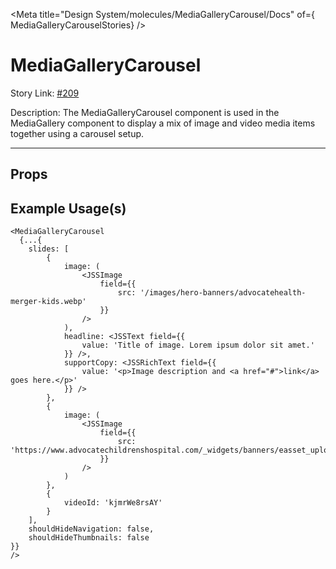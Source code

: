 
<Meta title="Design System/molecules/MediaGalleryCarousel/Docs" of={ MediaGalleryCarouselStories} />

# MediaGalleryCarousel

Story Link: [#209]('https://github.com/ahc-digital/migration-planning-tracking/issues/209')

Description: The MediaGalleryCarousel component is used in the MediaGallery component to display a mix of image and video media items together using a carousel setup.

---
<Stories />

## Props
<Controls />

## Example Usage(s)
```tsx
<MediaGalleryCarousel
  {...{
    slides: [
        {
            image: (
                <JSSImage
                    field={{
                        src: '/images/hero-banners/advocatehealth-merger-kids.webp'
                    }}
                />
            ),
            headline: <JSSText field={{
                value: 'Title of image. Lorem ipsum dolor sit amet.'
            }} />,
            supportCopy: <JSSRichText field={{
                value: '<p>Image description and <a href="#">link</a> goes here.</p>'
            }} />
        },
        {
            image: (
                <JSSImage
                    field={{
                        src: 'https://www.advocatechildrenshospital.com/_widgets/banners/easset_upload_file71272_456927_e.webp'
                    }}
                />
            )
        },
        {
            videoId: 'kjmrWe8rsAY'
        }
    ],
    shouldHideNavigation: false,
    shouldHideThumbnails: false
}}
/>
```

